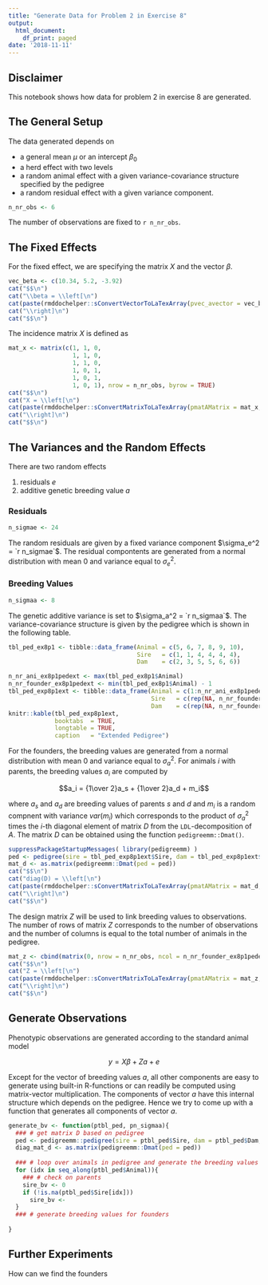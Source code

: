 ```yaml
---
title: "Generate Data for Problem 2 in Exercise 8"
output:
  html_document:
    df_print: paged
date: '2018-11-11'
---
```


## Disclaimer
This notebook shows how data for problem 2 in exercise 8 are generated.


## The General Setup
The data generated depends on

* a general mean $\mu$ or an intercept $\beta_0$
* a herd effect with two levels
* a random animal effect with a given variance-covariance structure specified by the pedigree
* a random residual effect with a given variance component.

```r
n_nr_obs <- 6
```

The number of observations are fixed to `r n_nr_obs`. 

## The Fixed Effects
For the fixed effect, we are specifying the matrix $X$ and the vector $\beta$. 

```r
vec_beta <- c(10.34, 5.2, -3.92)
cat("$$\n")
cat("\\beta = \\left[\n")
cat(paste(rmddochelper::sConvertVectorToLaTexArray(pvec_avector = vec_beta), collapse = "\n"),"\n")
cat("\\right]\n")
cat("$$\n")
```

The incidence matrix $X$ is defined as

```r
mat_x <- matrix(c(1, 1, 0,
                  1, 1, 0,
                  1, 1, 0,
                  1, 0, 1,
                  1, 0, 1,
                  1, 0, 1), nrow = n_nr_obs, byrow = TRUE)
cat("$$\n")
cat("X = \\left[\n")
cat(paste(rmddochelper::sConvertMatrixToLaTexArray(pmatAMatrix = mat_x, pnDigits = 0), collapse = "\n"),"\n")
cat("\\right]\n")
cat("$$\n")
```



## The Variances and the Random Effects
There are two random effects

1. residuals $e$
2. additive genetic breeding value $a$


### Residuals
```r
n_sigmae <- 24
```

The random residuals are given by a fixed variance component $\sigma_e^2 = `r n_sigmae`$. The residual compontents are generated from a normal distribution with mean $0$ and variance equal to $\sigma_e^2$. 


### Breeding Values
```r
n_sigmaa <- 8
```

The genetic additive variance is set to $\sigma_a^2 = `r n_sigmaa`$. The variance-covariance structure is given by the pedigree which is shown in the following table.

```r
tbl_ped_ex8p1 <- tibble::data_frame(Animal = c(5, 6, 7, 8, 9, 10),
                                    Sire   = c(1, 1, 4, 4, 4, 4),
                                    Dam    = c(2, 3, 5, 5, 6, 6))

n_nr_ani_ex8p1pedext <- max(tbl_ped_ex8p1$Animal)
n_nr_founder_ex8p1pedext <- min(tbl_ped_ex8p1$Animal) - 1
tbl_ped_exp8p1ext <- tibble::data_frame(Animal = c(1:n_nr_ani_ex8p1pedext),
                                        Sire   = c(rep(NA, n_nr_founder_ex8p1pedext), tbl_ped_ex8p1$Sire),
                                        Dam    = c(rep(NA, n_nr_founder_ex8p1pedext), tbl_ped_ex8p1$Dam))
knitr::kable(tbl_ped_exp8p1ext,
             booktabs  = TRUE,
             longtable = TRUE,
             caption   = "Extended Pedigree")
```

For the founders, the breeding values are generated from a normal distribution with mean $0$ and variance equal to $\sigma_a^2$. For animals $i$ with parents, the breeding values $a_i$ are computed by

$$a_i = {1\over 2}a_s + {1\over 2}a_d + m_i$$

where $a_s$ and $a_d$ are breeding values of parents $s$ and $d$ and $m_i$ is a random compnent with variance $var(m_i)$ which corresponds to the product of $\sigma_a^2$ times the $i$-th diagonal element of matrix $D$ from the `LDL`-decomposition of $A$. The matrix $D$ can be obtained using the function `pedigreemm::Dmat()`.

```r
suppressPackageStartupMessages( library(pedigreemm) )
ped <- pedigree(sire = tbl_ped_exp8p1ext$Sire, dam = tbl_ped_exp8p1ext$Dam, label = as.character(1:n_nr_ani_ex8p1pedext))
mat_d <- as.matrix(pedigreemm::Dmat(ped = ped))
cat("$$\n")
cat("diag(D) = \\left[\n")
cat(paste(rmddochelper::sConvertMatrixToLaTexArray(pmatAMatrix = mat_d, pnDigits = 2), collapse = "\n"),"\n")
cat("\\right]\n")
cat("$$\n")
```

The design matrix $Z$ will be used to link breeding values to observations. The number of rows of matrix $Z$ corresponds to the number of observations and the number of columns is equal to the total number of animals in the pedigree.

```r
mat_z <- cbind(matrix(0, nrow = n_nr_obs, ncol = n_nr_founder_ex8p1pedext), diag(1, nrow = n_nr_obs, ncol = n_nr_obs))
cat("$$\n")
cat("Z = \\left[\n")
cat(paste(rmddochelper::sConvertMatrixToLaTexArray(pmatAMatrix = mat_z, pnDigits = 0), collapse = "\n"),"\n")
cat("\\right]\n")
cat("$$\n")
```


## Generate Observations
Phenotypic observations are generated according to the standard animal model

$$y = X \beta + Za + e$$

Except for the vector of breeding values $a$, all other components are easy to generate using built-in R-functions or can readily be computed using matrix-vector multiplication. The components of vector $a$ have this internal structure which depends on the pedigree. Hence we try to come up with a function that generates all components of vector $a$.


```r
generate_bv <- function(ptbl_ped, pn_sigmaa){
  ### # get matrix D based on pedigree
  ped <- pedigreemm::pedigree(sire = ptbl_ped$Sire, dam = ptbl_ped$Dam, label = as.character(ptbl_ped$Animal))
  diag_mat_d <- as.matrix(pedigreemm::Dmat(ped = ped))
  
  ### # loop over animals in pedigree and generate the breeding values
  for (idx in seq_along(ptbl_ped$Animal)){
    ### # check on parents
    sire_bv <- 0
    if (!is.na(ptbl_ped$Sire[idx]))
      sire_bv <- 
  }
  ### # generate breeding values for founders
  
}
```


## Further Experiments
How can we find the founders

